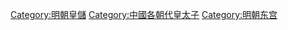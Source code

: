 [[Category:明朝皇儲|Category:明朝皇儲]]
[[Category:中國各朝代皇太子|Category:中國各朝代皇太子]]
[[Category:明朝东宫|Category:明朝东宫]]